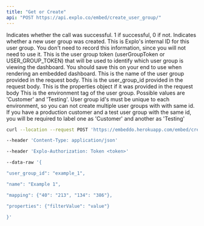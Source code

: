 ```yaml
---
title: "Get or Create"
api: "POST https://api.explo.co/embed/create_user_group/"
---
```


<ResponseField name="success" type="number">
  Indicates whether the call was successful. 1 if successful, 0 if not.
</ResponseField>

<ResponseField name="new_user_group" type="boolean">
  Indicates whether a new user group was created.

</ResponseField>

<ResponseField name="user_group.team_id" type="number">
  This is Explo's internal ID for this user group. You don't need to record this
  information, since you will not need to use it.
</ResponseField>

<ResponseField name="user_group.token" type="string">
  This is the user group token (userGroupToken or USER_GROUP_TOKEN) that will be
  used to identify which user group is viewing the dashboard. You should save
  this on your end to use when rendering an embedded dashboard.
</ResponseField>

<ResponseField name="user_group.name" type="string">
  This is the name of the user group provided in the request body.
</ResponseField>

<ResponseField name="user_group.provided_id" type="string">
  This is the user_group_id provided in the request body.
</ResponseField>

<ResponseField name="user_group.properties" type="JSON or null">
  This is the properties object if it was provided in the request body
</ResponseField>

<ResponseField name="user_group.api_environment_tag" type="JSON or null">
  This is the environment tag of the user group. Possible values are 'Customer'
  and 'Testing'. User group id's must be unique to each environment, so you can
  not create multiple user groups with with same id. If you have a production
  customer and a test user group with the same id, you will be required to label
  one as 'Customer' and another as 'Testing'
</ResponseField>

<RequestExample>

```bash Example Request
curl --location --request POST 'https://embeddo.herokuapp.com/embed/create_user_group/'

--header 'Content-Type: application/json'

--header 'Explo-Authorization: Token <token>'

--data-raw '{

"user_group_id": "example_1",

"name": "Example 1",

"mapping": {"40": "213", "134": "386"},

"properties": {"filterValue": "value"}

}'

```

</RequestExample>
